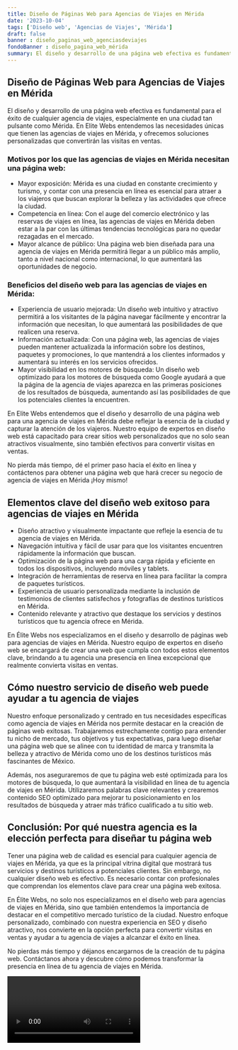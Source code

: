 ```yaml
---
title: Diseño de Páginas Web para Agencias de Viajes en Mérida
date: '2023-10-04'
tags: ['Diseño web', 'Agencias de Viajes', 'Mérida']
draft: false
banner : diseño_paginas_web_agenciasdeviajes
fondoBanner : diseño_pagina_web_mérida
summary: El diseño y desarrollo de una página web efectiva es fundamental para el éxito de cualquier agencia de viajes, especialmente en una ciudad tan pulsante como Mérida. En Elite Webs entendemos las necesidades únicas que tienen las agencias de viajes en Mérida, y ofrecemos soluciones personalizadas que convertirán las visitas en ventas.
---
```


## Diseño de Páginas Web para Agencias de Viajes en Mérida

El diseño y desarrollo de una página web efectiva es fundamental para el éxito de cualquier agencia de viajes, especialmente en una ciudad tan pulsante como Mérida. En Elite Webs entendemos las necesidades únicas que tienen las agencias de viajes en Mérida, y ofrecemos soluciones personalizadas que convertirán las visitas en ventas.

### Motivos por los que las agencias de viajes en Mérida necesitan una página web:

- Mayor exposición: Mérida es una ciudad en constante crecimiento y turismo, y contar con una presencia en línea es esencial para atraer a los viajeros que buscan explorar la belleza y las actividades que ofrece la ciudad.
- Competencia en línea: Con el auge del comercio electrónico y las reservas de viajes en línea, las agencias de viajes en Mérida deben estar a la par con las últimas tendencias tecnológicas para no quedar rezagadas en el mercado.
- Mayor alcance de público: Una página web bien diseñada para una agencia de viajes en Mérida permitirá llegar a un público más amplio, tanto a nivel nacional como internacional, lo que aumentará las oportunidades de negocio.

### Beneficios del diseño web para las agencias de viajes en Mérida:

- Experiencia de usuario mejorada: Un diseño web intuitivo y atractivo permitirá a los visitantes de la página navegar fácilmente y encontrar la información que necesitan, lo que aumentará las posibilidades de que realicen una reserva.
- Información actualizada: Con una página web, las agencias de viajes pueden mantener actualizada la información sobre los destinos, paquetes y promociones, lo que mantendrá a los clientes informados y aumentará su interés en los servicios ofrecidos.
- Mayor visibilidad en los motores de búsqueda: Un diseño web optimizado para los motores de búsqueda como Google ayudará a que la página de la agencia de viajes aparezca en las primeras posiciones de los resultados de búsqueda, aumentando así las posibilidades de que los potenciales clientes la encuentren.

En Elite Webs entendemos que el diseño y desarrollo de una página web para una agencia de viajes en Mérida debe reflejar la esencia de la ciudad y capturar la atención de los viajeros. Nuestro equipo de expertos en diseño web está capacitado para crear sitios web personalizados que no solo sean atractivos visualmente, sino también efectivos para convertir visitas en ventas.

No pierda más tiempo, dé el primer paso hacia el éxito en línea y contáctenos para obtener una página web que hará crecer su negocio de agencia de viajes en Mérida ¡Hoy mismo!

<GifSeo />

<Cta />

## Elementos clave del diseño web exitoso para agencias de viajes en Mérida

- Diseño atractivo y visualmente impactante que refleje la esencia de tu agencia de viajes en Mérida.
- Navegación intuitiva y fácil de usar para que los visitantes encuentren rápidamente la información que buscan.
- Optimización de la página web para una carga rápida y eficiente en todos los dispositivos, incluyendo móviles y tablets.
- Integración de herramientas de reserva en línea para facilitar la compra de paquetes turísticos.
- Experiencia de usuario personalizada mediante la inclusión de testimonios de clientes satisfechos y fotografías de destinos turísticos en Mérida.
- Contenido relevante y atractivo que destaque los servicios y destinos turísticos que tu agencia ofrece en Mérida.

En Élite Webs nos especializamos en el diseño y desarrollo de páginas web para agencias de viajes en Mérida. Nuestro equipo de expertos en diseño web se encargará de crear una web que cumpla con todos estos elementos clave, brindando a tu agencia una presencia en línea excepcional que realmente convierta visitas en ventas.

## Cómo nuestro servicio de diseño web puede ayudar a tu agencia de viajes

Nuestro enfoque personalizado y centrado en tus necesidades específicas como agencia de viajes en Mérida nos permite destacar en la creación de páginas web exitosas. Trabajaremos estrechamente contigo para entender tu nicho de mercado, tus objetivos y tus expectativas, para luego diseñar una página web que se alinee con tu identidad de marca y transmita la belleza y atractivo de Mérida como uno de los destinos turísticos más fascinantes de México.

Además, nos aseguraremos de que tu página web esté optimizada para los motores de búsqueda, lo que aumentará la visibilidad en línea de tu agencia de viajes en Mérida. Utilizaremos palabras clave relevantes y crearemos contenido SEO optimizado para mejorar tu posicionamiento en los resultados de búsqueda y atraer más tráfico cualificado a tu sitio web.

## Conclusión: Por qué nuestra agencia es la elección perfecta para diseñar tu página web

Tener una página web de calidad es esencial para cualquier agencia de viajes en Mérida, ya que es la principal vitrina digital que mostrará tus servicios y destinos turísticos a potenciales clientes. Sin embargo, no cualquier diseño web es efectivo. Es necesario contar con profesionales que comprendan los elementos clave para crear una página web exitosa.

En Élite Webs, no solo nos especializamos en el diseño web para agencias de viajes en Mérida, sino que también entendemos la importancia de destacar en el competitivo mercado turístico de la ciudad. Nuestro enfoque personalizado, combinado con nuestra experiencia en SEO y diseño atractivo, nos convierte en la opción perfecta para convertir visitas en ventas y ayudar a tu agencia de viajes a alcanzar el éxito en línea.

No pierdas más tiempo y déjanos encargarnos de la creación de tu página web. Contáctanos ahora y descubre cómo podemos transformar la presencia en línea de tu agencia de viajes en Mérida.

<Video />

<CtaBot job='Agencias de Viajes' city='Mérida'/>

<Gmaps query='Mérida+españa+maps' />